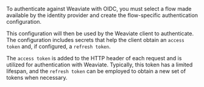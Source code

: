 To authenticate against Weaviate with OIDC, you must select a flow made available by the identity provider and create the flow-specific authentication configuration.

This configuration will then be used by the Weaviate client to authenticate. The configuration includes secrets that help the client obtain an `access token` and, if configured, a `refresh token`.

The `access token` is added to the HTTP header of each request and is utilized for authentication with Weaviate. Typically, this token has a limited lifespan, and the `refresh token` can be employed to obtain a new set of tokens when necessary.
